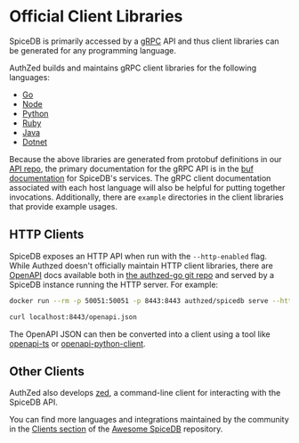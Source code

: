 # Official Client Libraries

SpiceDB is primarily accessed by a [gRPC] API and thus client libraries can be generated for any programming language.

AuthZed builds and maintains gRPC client libraries for the following languages:

- [Go](https://github.com/authzed/authzed-go)
- [Node](https://github.com/authzed/authzed-node)
- [Python](https://github.com/authzed/authzed-py)
- [Ruby](https://github.com/authzed/authzed-rb)
- [Java](https://github.com/authzed/authzed-java)
- [Dotnet](https://github.com/authzed/authzed-dotnet)

Because the above libraries are generated from protobuf definitions in our [API repo],
the primary documentation for the gRPC API is in the [buf documentation] for SpiceDB's services.
The gRPC client documentation associated with each host language will also be helpful for putting together invocations.
Additionally, there are `example` directories in the client libraries that provide example usages.

## HTTP Clients

SpiceDB exposes an HTTP API when run with the `--http-enabled` flag.
While Authzed doesn't officially maintain HTTP client libraries, there are [OpenAPI] docs available
both in [the authzed-go git repo](https://github.com/authzed/authzed-go/blob/main/proto/apidocs.swagger.json)
and served by a SpiceDB instance running the HTTP server.
For example:

```sh
docker run --rm -p 50051:50051 -p 8443:8443 authzed/spicedb serve --http-enabled --grpc-preshared-key <preshared key>

curl localhost:8443/openapi.json
```

The OpenAPI JSON can then be converted into a client using a tool like [openapi-ts] or [openapi-python-client].

## Other Clients

AuthZed also develops [zed], a command-line client for interacting with the SpiceDB API.

You can find more languages and integrations maintained by the community in the [Clients section] of the [Awesome SpiceDB] repository.

[grpc]: https://grpc.io
[zed]: https://github.com/authzed/zed
[clients section]: https://github.com/authzed/awesome-spicedb#clients
[awesome spicedb]: https://github.com/authzed/awesome-spicedb
[api repo]: https://github.com/authzed/api
[buf documentation]: https://buf.build/authzed/api/docs/main:authzed.api.v1
[openapi]: https://www.openapis.org/
[openapi-ts]: https://github.com/hey-api/openapi-ts
[openapi-python-client]: https://github.com/openapi-generators/openapi-python-client
